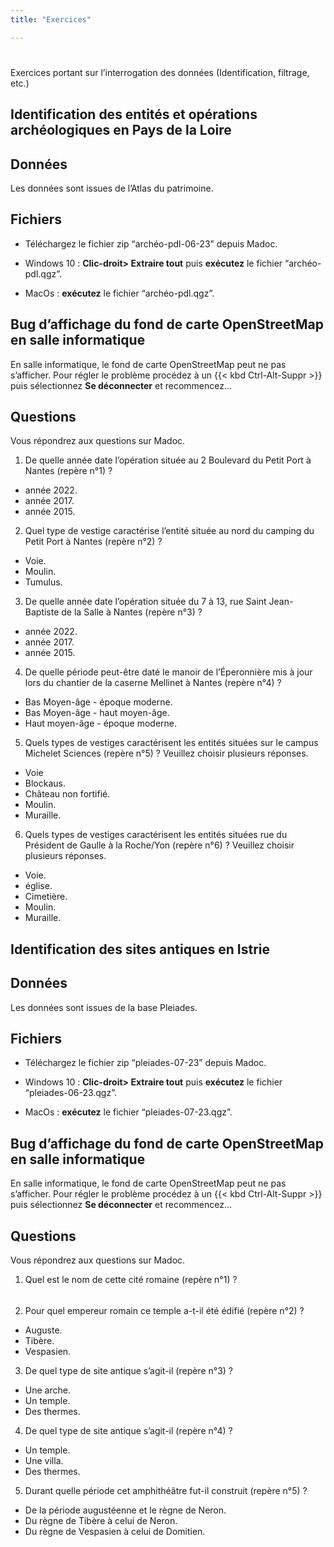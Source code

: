 ---
title: "Exercices"

---

# 

Exercices portant sur l’interrogation des données (Identification, filtrage, etc.)


::: {.partie .callout-note collapse="true" appearance="minimal"}

## Identification des entités et opérations archéologiques en Pays de la Loire

::: panel-tabset

## Données

Les données sont issues de l'Atlas du patrimoine.

## Fichiers


- Téléchargez le fichier zip "archéo-pdl-06-23" depuis Madoc. 

- Windows 10 : **Clic-droit\> Extraire tout** puis **exécutez** le fichier "archéo-pdl.qgz".

-  MacOs : **exécutez** le fichier "archéo-pdl.qgz".


:::{.callout-warning collapse=true appearance='default' icon=true}
## Bug d'affichage du fond de carte OpenStreetMap en salle informatique

En salle informatique, le fond de carte OpenStreetMap peut ne pas s'afficher. Pour régler le problème  procédez à un {{< kbd Ctrl-Alt-Suppr >}} puis sélectionnez **Se déconnecter** et recommencez...
:::


## Questions

Vous répondrez aux questions sur Madoc.

 

1. De quelle année date l'opération située au 2 Boulevard du Petit Port à Nantes (repère n°1) ?

-   année 2022.
-   année 2017.
-   année 2015.

<!-- 2022 -->



2. Quel type de vestige caractérise l'entité située au nord du camping du Petit Port à Nantes (repère n°2) ?

-   Voie.
-   Moulin.
-   Tumulus.

<!-- voie -->


3. De quelle année date l'opération située du 7 à 13, rue Saint Jean-Baptiste de la Salle à Nantes (repère n°3) ?

-   année 2022.
-   année 2017.
-   année 2015.

<!-- 2017 -->

4. De quelle période peut-être daté le manoir de l'Éperonnière mis à jour lors du chantier de la caserne Mellinet à Nantes (repère n°4) ?

-   Bas Moyen-âge - époque moderne.
-   Bas Moyen-âge - haut moyen-âge.
-   Haut moyen-âge - époque moderne.

<!-- -   Bas Moyen-âge - époque moderne. -->



5. Quels types de vestiges caractérisent les entités situées sur le campus Michelet Sciences (repère n°5) ? Veuillez choisir plusieurs réponses.

-   Voie
-   Blockaus.
-   Château non fortifié.
-   Moulin.
-   Muraille.

<!-- -   Blockaus. Château non fortifié. -->


6. Quels types de vestiges caractérisent les entités situées rue du Président de Gaulle à la Roche/Yon (repère n°6) ? Veuillez choisir plusieurs réponses.

-   Voie.
-   église.
-   Cimetière.
-   Moulin.
-   Muraille.


:::

:::


  


::: {.partie .callout-note collapse="true" appearance="minimal"}

##  Identification des sites antiques en Istrie

::: panel-tabset

## Données

Les données sont issues de la base Pleiades. 

## Fichiers


- Téléchargez le fichier zip "pleiades-07-23" depuis Madoc. 

- Windows 10 : **Clic-droit\> Extraire tout** puis **exécutez** le fichier "pleiades-06-23.qgz".

-  MacOs : **exécutez** le fichier "pleiades-07-23.qgz".


:::{.callout-warning collapse=true appearance='default' icon=true}
## Bug d'affichage du fond de carte OpenStreetMap en salle informatique

En salle informatique, le fond de carte OpenStreetMap peut ne pas s'afficher. Pour régler le problème  procédez à un {{< kbd Ctrl-Alt-Suppr >}} puis sélectionnez **Se déconnecter** et recommencez...
:::



## Questions

Vous répondrez aux questions sur Madoc.


1. Quel est le nom de cette cité romaine (repère n°1) ?
<!-- Pola -->

###### 

2. Pour quel empereur romain ce temple a-t-il été édifié (repère n°2) ? 
- Auguste.
- Tibère.
- Vespasien.

<!-- Auguste -->


3. De quel type de site antique s'agit-il (repère n°3) ? <!-- Arche -->
- Une arche.
- Un temple.
- Des thermes. 


4. De quel type de site antique s'agit-il (repère n°4) ? <!-- une villa -->

- Un temple.
- Une villa.
- Des thermes. 

5. Durant quelle période cet amphithéâtre fut-il construit (repère n°5) ? <!-- augustéenne Neron. -->

- De la période augustéenne et le règne de Neron.
- Du règne de Tibère à celui de Neron.
- Du règne de Vespasien à celui de Domitien.
:::
:::












